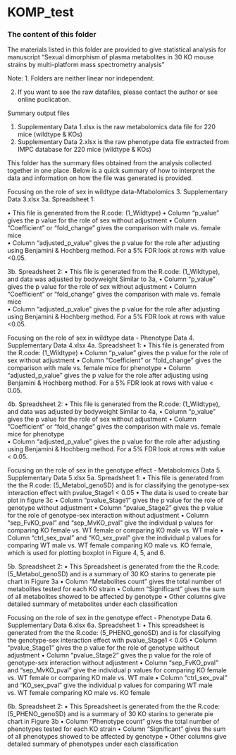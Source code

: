 # KOMP_test


### The content of this folder

The materials listed in this folder are provided to give statistical analysis for manuscript "Sexual dimorphism of plasma metabolites in 30 KO mouse strains by multi-platform mass spectrometry analysis"

Note: 
1. Folders are neither linear nor independent.

2. If you want to see the raw datafiles, please contact the author or see online puclication.


Summary output files

1.	Supplementary Data 1.xlsx is the raw metabolomics data file for 220 mice (wildtype & KOs)
2.  Supplementary Data 2.xlsx is the raw phenotype data file extracted from IMPC database for 220 mice (wildtype & KOs)

This folder has the summary files obtained from the analysis collected together in one place.  Below is a quick summary of how to interpret the data and information on how the file was generated is provided.


Focusing on the role of sex in wildtype data-Mtabolomics
3.	Supplementary Data 3.xlsx
3a.	Spreadsheet 1:

•	This file is generated from the R.code: (1_Wildtype)
•	Column “p_value” gives the p value for the role of sex without adjustment
•	Column “Coefficient” or "fold_change" gives the comparison with male vs. female mice	
•	Column “adjusted_p_value” gives the p value for the role after adjusting using Benjamini & Hochberg method. For a 5% FDR look at rows with value <0.05. 

3b.	Spreadsheet 2:
•	This file is generated from the R.code: (1_Wildtype), and data was adjusted by bodyweight
Similar to 3a,
•	Column "p_value" gives the p value for the role of sex without adjustment
•	Column "Coefficient" or "fold_change" gives the comparison with male vs. female mice	
•	Column "adjusted_p_value" gives the p value for the role after adjusting using Benjamini & Hochberg method. For a 5% FDR look at rows with value <0.05. 


Focusing on the role of sex in wildtype data - Phenotype Data
4.	Supplementary Data 4.xlsx
4a.	Spreadsheet 1:
•	This file is generated from the R.code: (1_Wildtype)
•	Column "p_value" gives the p value for the role of sex without adjustment
•	Column "Coefficient" or "fold_change" gives the comparison with male vs. female mice for phenotype
•	Column "adjusted_p_value" gives the p value for the role after adjusting using Benjamini & Hochberg method. For a 5% FDR look at rows with value < 0.05. 

4b.	Spreadsheet 2:
•	This file is generated from the R.code: (1_Wildtype), and data was adjusted by bodyweight
Similar to 4a,
•	Column "p_value" gives the p value for the role of sex without adjustment
•	Column "Coefficient" or "fold_change" gives the comparison with male vs. female mice for phenotype	
•	Column "adjusted_p_value" gives the p value for the role after adjusting using Benjamini & Hochberg method. For a 5% FDR look at rows with value < 0.05. 


Focusing on the role of sex in the genotype effect - Metabolomics Data
5.	Supplementary Data 5.xlsx
5a.	Spreadsheet 1:
•	This file is generated from the the R.code: (5_Metabol_genoSD) and is for classifying the genotype-sex interaction effect with pvalue_Stage1 < 0.05
•	 The data is used to create bar plot in figure 3c
•	Column "pvalue_Stage1" gives the p value for the role of genotype without adjustment
•	Column "pvalue_Stage2" gives the  p value for the role of genotype-sex interaction without adjustment
•	Column "sep_FvKO_pval" and "sep_MvKO_pval" give the individual p values for comparing KO female vs. WT female or comparing KO male vs. WT male
•	Column "ctrl_sex_pval" and "KO_sex_pval" give the individual p values for comparing WT male vs. WT female comparing KO male vs. KO female, which is used for plotting boxplot in Figure 4, 5, and 6.

5b.	Spreadsheet 2:
•	This Spreadsheet is generated from the the R.code: (5_Metabol_genoSD) and is a summary of 30 KO starins to generate pie chart in Figure 3a
•	Column "Metabolites count" gives the total number of metabolites tested for each KO strain 
•	Column "Significant" gives the sum of all metabolites showed to be affected by genotype 
•	Other columns give detailed summary of metabolites under each classification


Focusing on the role of sex in the genotype effect - Phenotype Data
6.	Supplementary Data 6.xlsx
6a.	Spreadsheet 1:
•	This spreadsheet is generated from the the R.code: (5_PHENO_genoSD) and is for classifying the genotype-sex interaction effect with pvalue_Stage1 < 0.05
•	Column "pvalue_Stage1" gives the p value for the role of genotype without adjustment
•	Column "pvalue_Stage2" gives the  p value for the role of genotype-sex interaction without adjustment
•	Column "sep_FvKO_pval" and "sep_MvKO_pval" give the individual p values for comparing KO female vs. WT female or comparing KO male vs. WT male
•	Column "ctrl_sex_pval" and "KO_sex_pval" give the individual p values for comparing WT male vs. WT female comparing KO male vs. KO female


6b.	Spreadsheet 2:
•	This Spreadsheet is generated from the the R.code: (5_PHENO_genoSD) and is a summary of 30 KO starins to generate pie chart in Figure 3b
•	Column "Phenotype count" gives the total number of phenotypes tested for each KO strain 
•	Column "Significant" gives the sum of all phenotypes showed to be affected by genotype 
•	Other columns give detailed summary of phenotypes under each classification


